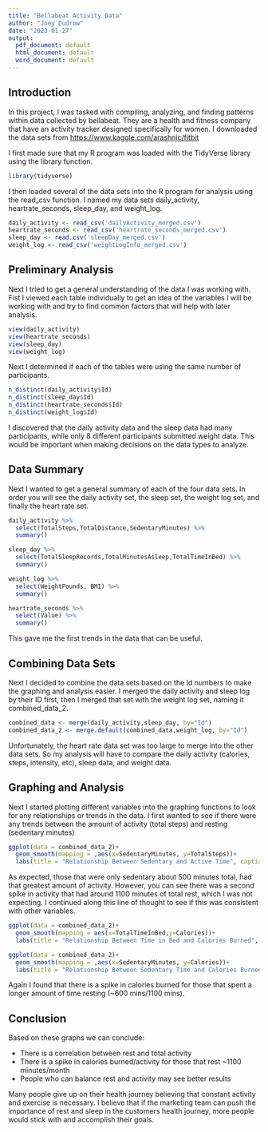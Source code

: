 ```yaml
---
title: "Bellabeat Activity Data"
author: "Joey Dudrow"
date: "2023-01-27"
output:
  pdf_document: default
  html_document: default
  word_document: default
---
```


## Introduction

In this project, I was tasked with compiling, analyzing, and finding patterns within data collected by bellabeat. They are a health and fitness company that have an activity tracker designed specifically for women. I downloaded the data sets from <https://www.kaggle.com/arashnic/fitbit>

I first made sure that my R program was loaded with the TidyVerse library using the library function.

```r
library(tidyverse)
```

I then loaded several of the data sets into the R program for analysis using the read_csv function. I named my data sets daily_activity, heartrate_seconds, sleep_day, and weight_log. 

```r
daily_activity <- read_csv('dailyActivity_merged.csv')
heartrate_seconds <- read_csv('heartrate_seconds_merged.csv')
sleep_day <- read.csv('sleepDay_merged.csv')
weight_log <- read_csv('weightLogInfo_merged.csv')
```


## Preliminary Analysis

Next I tried to get a general understanding of the data I was working with. Fist I viewed each table individually to get an idea of the variables I will be working with and try to find common factors that will help with later analysis. 

```r
view(daily_activity)
view(heartrate_seconds)
view(sleep_day)
view(weight_log)
```

Next I determined if each of the tables were using the same number of participants.

```r
n_distinct(daily_activity$Id)
n_distinct(sleep_day$Id)
n_distinct(heartrate_seconds$Id)
n_distinct(weight_log$Id)
```

I discovered that the daily activity data and the sleep data had many participants, while only 8 different participants submitted weight data. This would be important when making decisions on the data types to analyze.

## Data Summary

Next I wanted to get a general summary of each of the four data sets. In order you will see the daily activity set, the sleep set, the weight log set, and finally the heart rate set.

```r
daily_activity %>% 
  select(TotalSteps,TotalDistance,SedentaryMinutes) %>% 
  summary()

sleep_day %>% 
  select(TotalSleepRecords,TotalMinutesAsleep,TotalTimeInBed) %>% 
  summary()

weight_log %>% 
  select(WeightPounds, BMI) %>% 
  summary()

heartrate_seconds %>% 
  select(Value) %>% 
  summary()
```

This gave me the first trends in the data that can be useful.

## Combining Data Sets

Next I decided to combine the data sets based on the Id numbers to make the graphing and analysis easier. I merged the daily activity and sleep log by their ID first, then I merged that set with the weight log set, naming it combined_data_2.

```r
combined_data <- merge(daily_activity,sleep_day, by="Id")
combined_data_2 <- merge.default(combined_data,weight_log, by="Id")
```

Unfortunately, the heart rate data set was too large to merge into the other data sets. So my analysis will have to compare the daily activity (calories, steps, intensity, etc), sleep data, and weight data.

## Graphing and Analysis

Next I started plotting different variables into the graphing functions to look for any relationships or trends in the data. I first wanted to see if there were any trends between the amount of activity (total steps) and resting (sedentary minutes)

```r
ggplot(data = combined_data_2)+
  geom_smooth(mapping = ,aes(x=SedentaryMinutes, y=TotalSteps))+
  labs(title = "Relationship Between Sedentary and Active Time", caption = 'Data collected by Mobius on Kaggle')
```

As expected, those that were only sedentary about 500 minutes total, had that greatest amount of activity. However, you can see there was a second spike in activity that had around 1100 minutes of total rest, which I was not expecting. I continued along this line of thought to see if this was consistent with other variables. 

```r
ggplot(data = combined_data_2)+
  geom_smooth(mapping = aes(x=TotalTimeInBed,y=Calories))+
  labs(title = "Relationship Between Time in Bed and Calories Burned", caption = 'Data collected by Mobius on Kaggle')

ggplot(data = combined_data_2)+
  geom_smooth(mapping = ,aes(x=SedentaryMinutes, y=Calories))+
  labs(title = "Relationship Between Sedentary Time and Calories Burned", caption = 'Data collected by Mobius on Kaggle')
```

Again I found that there is a spike in calories burned for those that spent a longer amount of time resting (~600 mins/1100 mins). 

## Conclusion

Based on these graphs we can conclude:

* There is a correlation between rest and total activity
* There is a spike in calories burned/activity for those that rest ~1100 minutes/month
* People who can balance rest and activity may see better results

Many people give up on their health journey believing that constant activity and exercise is necessary. I believe that if the marketing team can push the importance of rest and sleep in the customers health journey, more people would stick with and accomplish their goals. 